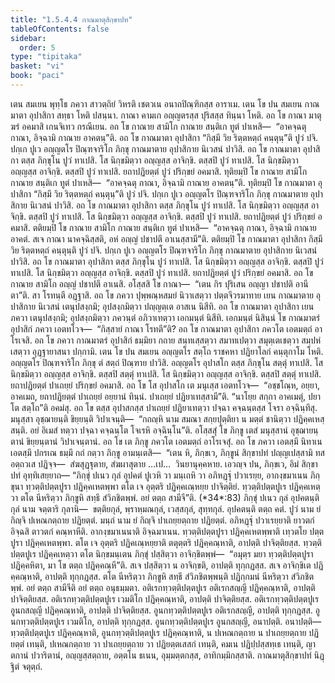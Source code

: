 ```yaml
---
title: "1.5.4.4 กาณมาตุสิกฺขาปท"
tableOfContents: false
sidebar:
  order: 5
type: "tipitaka"
basket: "vi"
book: "paci"
---
```



<DynamicBreadcrumb />

<Division number="230" book="paci">

<Paragraph number="743" book="paci">
เตน สมเยน พุทฺโธ ภควา สาวตฺถิยํ วิหรติ เชตวเน อนาถปิณฺฑิกสฺส อาราเม. เตน โข ปน สมเยน กาณมาตา อุปาสิกา สทฺธา โหติ ปสนฺนา. กาณา คามเก อญฺญตรสฺส ปุริสสฺส ทินฺนา โหติ. อถ โข กาณา มาตุฆรํ อคมาสิ เกนจิเทว กรณีเยน. อถ โข กาณาย สามิโก กาณาย สนฺติเก ทูตํ ปาเหสิ—  “อาคจฺฉตุ กาณา, อิจฺฉามิ กาณาย อาคตนฺ”ติ. อถ โข กาณมาตา อุปาสิกา “กิสฺมึ วิย ริตฺตหตฺถํ คนฺตุนฺ”ติ ปูวํ ปจิ. ปกฺเก ปูเว อญฺญตโร ปิณฺฑจาริโก ภิกฺขุ กาณมาตาย อุปาสิกาย นิเวสนํ ปาวิสิ. อถ โข กาณมาตา อุปาสิกา ตสฺส ภิกฺขุโน ปูวํ ทาเปสิ. โส นิกฺขมิตฺวา อญฺญสฺส อาจิกฺขิ. ตสฺสปิ ปูวํ ทาเปสิ. โส นิกฺขมิตฺวา อญฺญสฺส อาจิกฺขิ. ตสฺสปิ ปูวํ ทาเปสิ. ยถาปฏิยตฺตํ ปูวํ ปริกฺขยํ อคมาสิ.
</Paragraph>

<Paragraph number="744" book="paci">
ทุติยมฺปิ โข กาณาย สามิโก กาณาย สนฺติเก ทูตํ ปาเหสิ—  “อาคจฺฉตุ กาณา, อิจฺฉามิ กาณาย อาคตนฺ”ติ. ทุติยมฺปิ โข กาณมาตา อุปาสิกา “กิสฺมึ วิย ริตฺตหตฺถํ คนฺตุนฺ”ติ ปูวํ ปจิ. ปกฺเก ปูเว อญฺญตโร ปิณฺฑจาริโก ภิกฺขุ กาณมาตาย อุปาสิกาย นิเวสนํ ปาวิสิ. อถ โข กาณมาตา อุปาสิกา ตสฺส ภิกฺขุโน ปูวํ ทาเปสิ. โส นิกฺขมิตฺวา อญฺญสฺส อาจิกฺขิ. ตสฺสปิ ปูวํ ทาเปสิ. โส นิกฺขมิตฺวา อญฺญสฺส อาจิกฺขิ. ตสฺสปิ ปูวํ ทาเปสิ. ยถาปฏิยตฺตํ ปูวํ ปริกฺขยํ อคมาสิ.
</Paragraph>

<Paragraph number="745" book="paci">
ตติยมฺปิ โข กาณาย สามิโก กาณาย สนฺติเก ทูตํ ปาเหสิ—  “อาคจฺฉตุ กาณา, อิจฺฉามิ กาณาย อาคตํ. สเจ กาณา นาคจฺฉิสฺสติ, อหํ อญฺญํ ปชาปตึ อาเนสฺสามี”ติ. ตติยมฺปิ โข กาณมาตา อุปาสิกา กิสฺมึ วิย ริตฺตหตฺถํ คนฺตุนฺติ ปูวํ ปจิ. ปกฺเก ปูเว อญฺญตโร ปิณฺฑจาริโก ภิกฺขุ กาณมาตาย อุปาสิกาย นิเวสนํ ปาวิสิ. อถ โข กาณมาตา อุปาสิกา ตสฺส ภิกฺขุโน ปูวํ ทาเปสิ. โส นิกฺขมิตฺวา อญฺญสฺส อาจิกฺขิ. ตสฺสปิ ปูวํ ทาเปสิ. โส นิกฺขมิตฺวา อญฺญสฺส อาจิกฺขิ. ตสฺสปิ ปูวํ ทาเปสิ. ยถาปฏิยตฺตํ ปูวํ ปริกฺขยํ อคมาสิ. อถ โข กาณาย สามิโก อญฺญํ ปชาปตึ อาเนสิ.
</Paragraph>

<Paragraph number="746" book="paci">
อโสฺสสิ โข กาณา—  “เตน กิร ปุริเสน อญฺญา ปชาปติ อานีตา”ติ. สา โรทนฺตี อฏฺฐาสิ. อถ โข ภควา ปุพฺพณฺหสมยํ นิวาเสตฺวา ปตฺตจีวรมาทาย เยน กาณมาตาย อุปาสิกาย นิเวสนํ เตนุปสงฺกมิ; อุปสงฺกมิตฺวา ปญฺญตฺเต อาสเน นิสีทิ. อถ โข กาณมาตา อุปาสิกา เยน ภควา เตนุปสงฺกมิ; อุปสงฺกมิตฺวา ภควนฺตํ อภิวาเทตฺวา เอกมนฺตํ นิสีทิ. เอกมนฺตํ นิสินฺนํ โข กาณมาตรํ อุปาสิกํ ภควา เอตทโวจ—  “กิสฺสายํ กาณา โรทตี”ติ? อถ โข กาณมาตา อุปาสิกา ภควโต เอตมตฺถํ อาโรเจสิ. อถ โข ภควา กาณมาตรํ อุปาสิกํ ธมฺมิยา กถาย สนฺทเสฺสตฺวา สมาทเปตฺวา สมุตฺเตเชตฺวา สมฺปหํเสตฺวา อุฏฺฐายาสนา ปกฺกามิ.
</Paragraph>

</Division>
<Division number="231" book="paci">

<Paragraph number="747" book="paci">
เตน โข ปน สมเยน อญฺญตโร สตฺโถ ราชคหา ปฏิยาโลกํ คนฺตุกาโม โหติ. อญฺญตโร ปิณฺฑจาริโก ภิกฺขุ ตํ สตฺถํ ปิณฺฑาย ปาวิสิ. อญฺญตโร อุปาสโก ตสฺส ภิกฺขุโน สตฺตุํ ทาเปสิ. โส นิกฺขมิตฺวา อญฺญสฺส อาจิกฺขิ. ตสฺสปิ สตฺตุํ ทาเปสิ. โส นิกฺขมิตฺวา อญฺญสฺส อาจิกฺขิ. ตสฺสปิ สตฺตุํ ทาเปสิ. ยถาปฏิยตฺตํ ปาเถยฺยํ ปริกฺขยํ อคมาสิ. อถ โข โส อุปาสโก เต มนุเสฺส เอตทโวจ—  “อชฺชโณฺห, อยฺยา, อาคเมถ, ยถาปฏิยตฺตํ ปาเถยฺยํ อยฺยานํ ทินฺนํ. ปาเถยฺยํ ปฏิยาเทสฺสามี”ติ. “นาโยฺย สกฺกา อาคเมตุํ, ปยาโต สตฺโถ”ติ อคมํสุ. อถ โข ตสฺส อุปาสกสฺส ปาเถยฺยํ ปฏิยาเทตฺวา ปจฺฉา คจฺฉนฺตสฺส โจรา อจฺฉินฺทึสุ. มนุสฺสา อุชฺฌายนฺติ ขิยฺยนฺติ วิปาเจนฺติ—  “กถญฺหิ นาม สมณา สกฺยปุตฺติยา น มตฺตํ ชานิตฺวา ปฏิคฺคเหสฺสนฺติ. อยํ อิเมสํ ทตฺวา ปจฺฉา คจฺฉนฺโต โจเรหิ อจฺฉินฺโน”ติ.
</Paragraph>

<Paragraph number="748" book="paci">
อโสฺสสุํ โข ภิกฺขู เตสํ มนุสฺสานํ อุชฺฌายนฺตานํ ขิยฺยนฺตานํ วิปาเจนฺตานํ. อถ โข เต ภิกฺขู ภควโต เอตมตฺถํ อาโรเจสุํ. อถ โข ภควา เอตสฺมึ นิทาเน เอตสฺมึ ปกรเณ ธมฺมึ กถํ กตฺวา ภิกฺขู อามนฺเตสิ—  “เตน หิ, ภิกฺขเว, ภิกฺขูนํ สิกฺขาปทํ ปญฺญเปสฺสามิ ทส อตฺถวเส ปฏิจฺจ—  สํฆสุฏฺฐุตาย, สํฆผาสุตาย …เป…  วินยานุคฺคหาย. เอวญฺจ ปน, ภิกฺขเว, อิมํ สิกฺขาปทํ อุทฺทิเสยฺยาถ—
</Paragraph>

</Division>
<Division number="232" book="paci">

<Paragraph number="749" book="paci">
<Emphasis>“ภิกฺขุํ ปเนว กุลํ อุปคตํ ปูเวหิ วา มนฺเถหิ วา อภิหฏฺฐุํ ปวาเรยฺย, อากงฺขมาเนน ภิกฺขุนา ทฺวตฺติปตฺตปูรา ปฏิคฺคเหตพฺพา ตโต เจ อุตฺตริ ปฏิคฺคเณฺหยฺย ปาจิตฺติยํ. ทฺวตฺติปตฺตปูเร ปฏิคฺคเหตฺวา ตโต นีหริตฺวา ภิกฺขูหิ สทฺธึ สํวิภชิตพฺพํ. อยํ ตตฺถ สามีจี”</Emphasis>ติ. (*34*:<Emphasis>83</Emphasis>)
</Paragraph>

</Division>
<Division number="233" book="paci">

<Paragraph number="750" book="paci">
<Emphasis>ภิกฺขุํ ปเนว กุลํ อุปคตนฺ</Emphasis>ติ กุลํ นาม จตฺตาริ กุลานิ—  ขตฺติยกุลํ, พฺราหฺมณกุลํ, เวสฺสกุลํ, สุทฺทกุลํ.
</Paragraph>

<Paragraph number="751" book="paci">
<Emphasis>อุปคตนฺ</Emphasis>ติ ตตฺถ คตํ.
</Paragraph>

<Paragraph number="752" book="paci">
<Emphasis>ปูวํ</Emphasis> นาม ยํ กิญฺจิ ปเหณกตฺถาย ปฏิยตฺตํ.
</Paragraph>

<Paragraph number="753" book="paci">
<Emphasis>มนฺถํ</Emphasis> นาม ยํ กิญฺจิ ปาเถยฺยตฺถาย ปฏิยตฺตํ.
</Paragraph>

<Paragraph number="754" book="paci">
<Emphasis>อภิหฏฺฐุํ ปวาเรยฺยา</Emphasis>ติ ยาวตกํ อิจฺฉสิ ตาวตกํ คณฺหาหีติ.
</Paragraph>

<Paragraph number="755" book="paci">
<Emphasis>อากงฺขมาเนนา</Emphasis>ติ อิจฺฉมาเนน.
</Paragraph>

<Paragraph number="756" book="paci">
<Emphasis>ทฺวตฺติปตฺตปูรา ปฏิคฺคเหตพฺพา</Emphasis>ติ เทฺวตโย ปตฺตปูรา ปฏิคฺคเหตพฺพา.
</Paragraph>

<Paragraph number="757" book="paci">
<Emphasis>ตโต เจ อุตฺตริ ปฏิคเณฺหยฺยา</Emphasis>ติ ตตุตฺตริ ปฏิคฺคณฺหาติ, อาปตฺติ ปาจิตฺติยสฺส.
</Paragraph>

<Paragraph number="758" book="paci">
<Emphasis>ทฺวตฺติปตฺตปูเร ปฏิคฺคเหตฺวา</Emphasis> ตโต นิกฺขมนฺเตน ภิกฺขุํ ปสฺสิตฺวา อาจิกฺขิตพฺพํ—  “อมุตฺร มยา ทฺวตฺติปตฺตปูรา ปฏิคฺคหิตา, มา โข ตตฺถ ปฏิคฺคณฺหี”ติ. สเจ ปสฺสิตฺวา น อาจิกฺขติ, อาปตฺติ ทุกฺกฏสฺส. สเจ อาจิกฺขิเต ปฏิคฺคณฺหาติ, อาปตฺติ ทุกฺกฏสฺส.
</Paragraph>

<Paragraph number="759" book="paci">
<Emphasis>ตโต นีหริตฺวา ภิกฺขูหิ สทฺธึ สํวิภชิตพฺพนฺ</Emphasis>ติ ปฏิกฺกมนํ นีหริตฺวา สํวิภชิตพฺพํ.
</Paragraph>

<Paragraph number="760" book="paci">
<Emphasis>อยํ ตตฺถ สามีจี</Emphasis>ติ อยํ ตตฺถ อนุธมฺมตา.
</Paragraph>

</Division>
<Division number="234" book="paci">

<Paragraph number="761" book="paci">
อติเรกทฺวตฺติปตฺตปูเร อติเรกสญฺญี ปฏิคฺคณฺหาติ, อาปตฺติ ปาจิตฺติยสฺส. อติเรกทฺวตฺติปตฺตปูเร เวมติโก ปฏิคฺคณฺหาติ, อาปตฺติ ปาจิตฺติยสฺส. อติเรกทฺวตฺติปตฺตปูเร อูนกสญฺญี ปฏิคฺคณฺหาติ, อาปตฺติ ปาจิตฺติยสฺส.
</Paragraph>

<Paragraph number="762" book="paci">
อูนกทฺวตฺติปตฺตปูเร อติเรกสญฺญี, อาปตฺติ ทุกฺกฏสฺส. อูนกทฺวตฺติปตฺตปูเร เวมติโก, อาปตฺติ ทุกฺกฏสฺส. อูนกทฺวตฺติปตฺตปูเร อูนกสญฺญี, อนาปตฺติ.
</Paragraph>

</Division>
<Division number="235" book="paci">

<Paragraph number="763" book="paci">
อนาปตฺติ—  ทฺวตฺติปตฺตปูเร ปฏิคฺคณฺหาติ, อูนกทฺวตฺติปตฺตปูเร ปฏิคฺคณฺหาติ, น ปเหณกตฺถาย น ปาเถยฺยตฺถาย ปฏิยตฺตํ เทนฺติ, ปเหณกตฺถาย วา ปาเถยฺยตฺถาย วา ปฏิยตฺตเสสกํ เทนฺติ, คมเน ปฏิปฺปสฺสทฺเธ เทนฺติ, ญาตกานํ ปวาริตานํ, อญฺญสฺสตฺถาย, อตฺตโน ธเนน, อุมฺมตฺตกสฺส, อาทิกมฺมิกสฺสาติ.

</Paragraph>
</Division>

<Paragraph number="764" type="center" book="paci">
กาณมาตุสิกฺขาปทํ นิฏฺฐิตํ จตุตฺถํ.
</Paragraph>